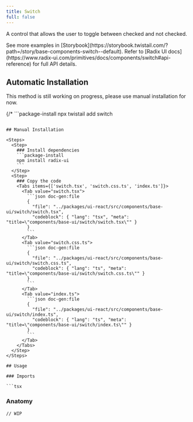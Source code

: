 ```yaml
---
title: Switch
full: false
---
```


A control that allows the user to toggle between checked and not checked.

<Callout type='info'>
  See more examples in [Storybook](https://storybook.twistail.com/?path=/story/base-components-switch--default).
  Refer to [Radix UI docs](https://www.radix-ui.com/primitives/docs/components/switch#api-reference) for full API details.
</Callout>

## Automatic Installation

<Callout type='warn'>
  This method is still working on progress, please use manual installation for now.
</Callout>

{/* ```package-install
npx twistail add switch
``` */}

## Manual Installation

<Steps>
  <Step>
    ### Install dependencies
    ```package-install
    npm install radix-ui
    ```
  </Step>
  <Step>
    ### Copy the code
    <Tabs items={['switch.tsx', 'switch.css.ts', 'index.ts']}>
      <Tab value="switch.tsx">
        ```json doc-gen:file
        {
          "file": "../packages/ui-react/src/components/base-ui/switch/switch.tsx",
          "codeblock": { "lang": "tsx", "meta": "title=\"components/base-ui/switch/switch.tsx\"" }
        }
        ```
      </Tab>
      <Tab value="switch.css.ts">
        ```json doc-gen:file
        {
          "file": "../packages/ui-react/src/components/base-ui/switch/switch.css.ts",
          "codeblock": { "lang": "ts", "meta": "title=\"components/base-ui/switch/switch.css.ts\"" }
        }
        ```
      </Tab>
      <Tab value="index.ts">
        ```json doc-gen:file
        {
          "file": "../packages/ui-react/src/components/base-ui/switch/index.ts",
          "codeblock": { "lang": "ts", "meta": "title=\"components/base-ui/switch/index.ts\"" }
        }
        ```
      </Tab>
    </Tabs>
  </Step>
</Steps>

## Usage

### Imports

```tsx
```

### Anatomy

```tsx
// WIP
```
